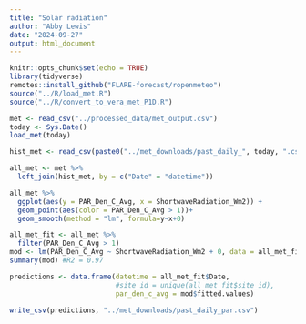 ```yaml
---
title: "Solar radiation"
author: "Abby Lewis"
date: "2024-09-27"
output: html_document
---
```


```r
knitr::opts_chunk$set(echo = TRUE)
library(tidyverse)
remotes::install_github("FLARE-forecast/ropenmeteo")
source("../R/load_met.R")
source("../R/convert_to_vera_met_P1D.R")
```

```r
met <- read_csv("../processed_data/met_output.csv")
today <- Sys.Date()
load_met(today)

hist_met <- read_csv(paste0("../met_downloads/past_daily_", today, ".csv"))

all_met <- met %>%
  left_join(hist_met, by = c("Date" = "datetime"))

all_met %>%
  ggplot(aes(y = PAR_Den_C_Avg, x = ShortwaveRadiation_Wm2)) +
  geom_point(aes(color = PAR_Den_C_Avg > 1))+
  geom_smooth(method = "lm", formula=y~x+0)

all_met_fit <- all_met %>%
  filter(PAR_Den_C_Avg > 1)
mod <- lm(PAR_Den_C_Avg ~ ShortwaveRadiation_Wm2 + 0, data = all_met_fit)
summary(mod) #R2 = 0.97

predictions <- data.frame(datetime = all_met_fit$Date, 
                          #site_id = unique(all_met_fit$site_id),
                          par_den_c_avg = mod$fitted.values)

write_csv(predictions, "../met_downloads/past_daily_par.csv")
```

